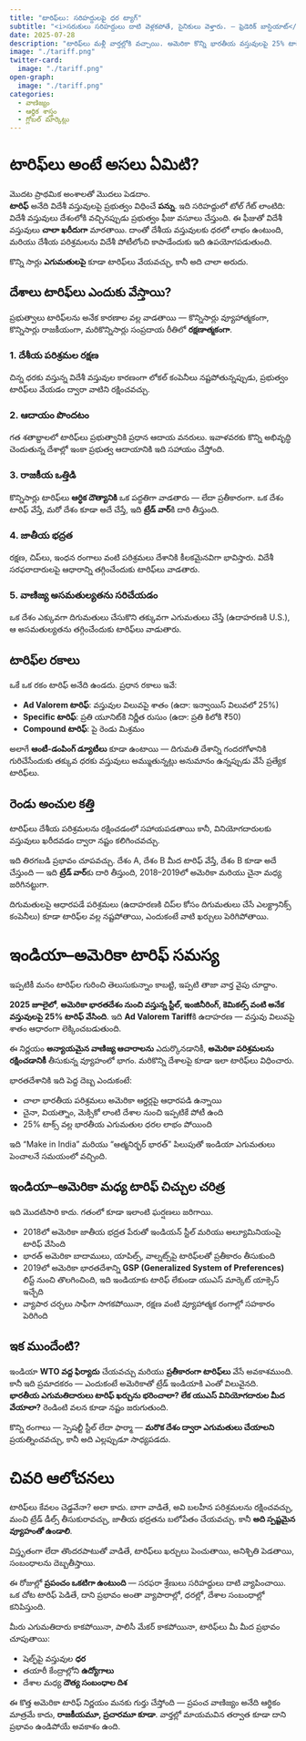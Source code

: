 ```yaml
---
title: "టారిఫ్‌లు: సరిహద్దులపై ధర ట్యాగ్"
subtitle: "<i>సరుకులు సరిహద్దులు దాటి వెళ్లకపోతే, సైనికులు వెళ్తారు. — ఫ్రెడెరిక్ బాస్టియాట్</i>"
date: 2025-07-28
description: "టారిఫ్‌లు మళ్లీ వార్తల్లోకి వచ్చాయి. అమెరికా కొన్ని భారతీయ వస్తువులపై 25% టాక్స్ వేశింది. కానీ టారిఫ్ అంటే ఏమిటి? దేశాలు ఇవి ఎందుకు వేస్తాయి?"
image: "./tariff.png"
twitter-card:
  image: "./tariff.png"
open-graph:
  image: "./tariff.png"
categories:
  - వాణిజ్యం
  - ఆర్థిక శాస్త్రం
  - గ్లోబల్ మార్కెట్లు
---
```


# టారిఫ్‌లు అంటే అసలు ఏమిటి?
మొదట ప్రాథమిక అంశాలతో మొదలు పెడదాం.  
**టారిఫ్** అనేది విదేశీ వస్తువులపై ప్రభుత్వం విధించే **పన్ను**. ఇది సరిహద్దులో టోల్ గేట్ లాంటిది: విదేశీ వస్తువులు దేశంలోకి వచ్చినప్పుడు ప్రభుత్వం ఫీజు వసూలు చేస్తుంది. ఈ ఫీజుతో విదేశీ వస్తువులు **చాలా ఖరీదుగా** మారతాయి. దాంతో దేశీయ వస్తువులకు ధరలో లాభం ఉంటుంది, మరియు దేశీయ పరిశ్రమలను విదేశీ పోటీలోంచి కాపాడేందుకు ఇది ఉపయోగపడుతుంది.

కొన్ని సార్లు **ఎగుమతులపై** కూడా టారిఫ్‌లు వేయవచ్చు, కానీ అది చాలా అరుదు.

## దేశాలు టారిఫ్‌లు ఎందుకు వేస్తాయి?
ప్రభుత్వాలు టారిఫ్‌లను అనేక కారణాల వల్ల వాడతాయి — కొన్నిసార్లు వ్యూహాత్మకంగా, కొన్నిసార్లు రాజకీయంగా, మరికొన్నిసార్లు సంప్రదాయ రీతిలో **రక్షణాత్మకంగా**.

### 1. దేశీయ పరిశ్రమల రక్షణ
చిన్న ధరకు వస్తున్న విదేశీ వస్తువుల కారణంగా లోకల్ కంపెనీలు నష్టపోతున్నప్పుడు, ప్రభుత్వం టారిఫ్‌లు వేయడం ద్వారా వాటిని రక్షించవచ్చు.

### 2. ఆదాయం పొందటం
గత శతాబ్దాలలో టారిఫ్‌లు ప్రభుత్వానికి ప్రధాన ఆదాయ వనరులు. ఇవాళవరకు కొన్ని అభివృద్ధి చెందుతున్న దేశాల్లో ఇంకా ప్రభుత్వ ఆదాయానికి ఇది సహాయం చేస్తోంది.

### 3. రాజకీయ ఒత్తిడి
కొన్నిసార్లు టారిఫ్‌లు **ఆర్ధిక దౌత్యానికి** ఒక పద్ధతిగా వాడతారు — లేదా ప్రతీకారంగా. ఒక దేశం టారిఫ్ వేస్తే, మరో దేశం కూడా అదే చేస్తే, ఇది **ట్రేడ్ వార్‌**కి దారి తీస్తుంది.

### 4. జాతీయ భద్రత
రక్షణ, చిప్‌లు, ఇంధన రంగాలు వంటి పరిశ్రమలు దేశానికి కీలకమైనవిగా భావిస్తారు. విదేశీ సరఫరాదారులపై ఆధారాన్ని తగ్గించేందుకు టారిఫ్‌లు వాడతారు.

### 5. వాణిజ్య అసమతుల్యతను సరిచేయడం
ఒక దేశం ఎక్కువగా దిగుమతులు చేసుకొని తక్కువగా ఎగుమతులు చేస్తే (ఉదాహరణకి U.S.), ఆ అసమతుల్యతను తగ్గించేందుకు టారిఫ్‌లు వాడుతారు.

## టారిఫ్‌ల రకాలు
ఒకే ఒక రకం టారిఫ్ అనేది ఉండదు. ప్రధాన రకాలు ఇవే:

* **Ad Valorem టారిఫ్**: వస్తువుల విలువపై శాతం (ఉదా: ఇన్వాయిస్ విలువలో 25%)
* **Specific టారిఫ్**: ప్రతి యూనిట్‌కి నిర్ణీత రుసుం (ఉదా: ప్రతి కిలోకి ₹50)
* **Compound టారిఫ్**: పై రెండు మిశ్రమం

అలాగే **ఆంటీ-డంపింగ్ డ్యూటీలు** కూడా ఉంటాయి — దిగుమతి దేశాన్ని గందరగోళానికి గురిచేసేందుకు తక్కువ ధరకు వస్తువులు అమ్ముతున్నట్లు అనుమానం ఉన్నప్పుడు వేసే ప్రత్యేక టారిఫ్‌లు.

## రెండు అంచుల కత్తి
టారిఫ్‌లు దేశీయ పరిశ్రమలను రక్షించడంలో సహాయపడతాయి కానీ, వినియోగదారులకు వస్తువులు ఖరీదవడం ద్వారా నష్టం కలిగించవచ్చు.

ఇది తిరగబడి ప్రభావం చూపవచ్చు. దేశం A, దేశం B మీద టారిఫ్ వేస్తే, దేశం B కూడా అదే చేస్తుంది — ఇది **ట్రేడ్ వార్**కు దారి తీస్తుంది, 2018–2019లో అమెరికా మరియు చైనా మధ్య జరిగినట్టుగా.

దిగుమతులపై ఆధారపడే పరిశ్రమలు (ఉదాహరణకి చిప్‌ల కోసం దిగుమతులు చేసే ఎలక్ట్రానిక్స్ కంపెనీలు) కూడా టారిఫ్‌ల వల్ల నష్టపోతాయి, ఎందుకంటే వాటి ఖర్చులు పెరిగిపోతాయి.

# ఇండియా–అమెరికా టారిఫ్ సమస్య
ఇప్పటికీ మనం టారిఫ్‌ల గురించి తెలుసుకున్నాం కాబట్టి, ఇప్పటి తాజా వార్త వైపు చూద్దాం.

**2025 జూలైలో**, **అమెరికా భారతదేశం నుంచి వస్తున్న స్టీల్, ఇంజినీరింగ్, కెమికల్స్ వంటి అనేక వస్తువులపై 25% టారిఫ్ వేసింది**. ఇది **Ad Valorem Tariff**కి ఉదాహరణ — వస్తువు విలువపై శాతం ఆధారంగా లెక్కించబడుతుంది.

ఈ నిర్ణయం **అన్యాయమైన వాణిజ్య ఆచారాలను** ఎదుర్కొనడానికీ, **అమెరికా పరిశ్రమలను రక్షించడానికీ** తీసుకున్న వ్యూహంలో భాగం. మరికొన్ని దేశాలపై కూడా ఇలా టారిఫ్‌లు విధించారు.

భారతదేశానికి ఇది పెద్ద దెబ్బ ఎందుకంటే:

* చాలా భారతీయ పరిశ్రమలు అమెరికా ఆర్డర్లపై ఆధారపడి ఉన్నాయి  
* చైనా, వియత్నాం, మెక్సికో లాంటి దేశాల నుంచి ఇప్పటికే పోటీ ఉంది  
* 25% టాక్స్ వల్ల భారతీయ ఎగుమతుల ధరల లాభం పోయింది  

ఇది “Make in India” మరియు “ఆత్మనిర్భర్ భారత్” పిలుపుతో ఇండియా ఎగుమతులు పెంచాలనే సమయంలో వచ్చింది.

## ఇండియా–అమెరికా మధ్య టారిఫ్ చిచ్చుల చరిత్ర
ఇది మొదటిసారి కాదు. గతంలో కూడా ఇలాంటి ఘర్షణలు జరిగాయి.

* 2018లో అమెరికా జాతీయ భద్రత పేరుతో ఇండియన్ స్టీల్ మరియు అల్యూమినియంపై టారిఫ్ వేసింది  
* భారత్ అమెరికా బాదాములు, యాపిల్స్, వాల్నట్స్‌పై టారిఫ్‌లతో ప్రతీకారం తీసుకుంది  
* 2019లో అమెరికా భారతదేశాన్ని **GSP (Generalized System of Preferences)** లిస్ట్ నుంచి తొలగించింది, ఇది ఇండియాకు టారిఫ్‌ లేకుండా యుఎస్ మార్కెట్ యాక్సెస్ ఇచ్చేది  
* వ్యాపార చర్చలు సాఫీగా సాగకపోయినా, రక్షణ వంటి వ్యూహాత్మక రంగాల్లో సహకారం పెరిగింది  

## ఇక ముందేంటి?
ఇండియా **WTO వద్ద ఫిర్యాదు** చేయవచ్చు మరియు **ప్రతీకారంగా టారిఫ్‌లు** వేసే అవకాశముంది. కానీ ఇది ప్రమాదకరం — ఎందుకంటే అమెరికాతో ట్రేడ్ ఇండియాకి ఎంతో విలువైనది.  
**భారతీయ ఎగుమతిదారులు టారిఫ్ ఖర్చును భరించాలా? లేక యుఎస్ వినియోగదారుల మీద వేయాలా?** రెండింటి వలన కూడా నష్టం జరుగుతుంది.

కొన్ని రంగాలు — స్పెషల్టీ స్టీల్ లేదా ఫార్మా — **మరొక దేశం ద్వారా ఎగుమతులు చేయాలని** ప్రయత్నించవచ్చు, కానీ అది ఎల్లప్పుడూ సాధ్యపడదు.

# చివరి ఆలోచనలు
టారిఫ్‌లు కేవలం చెడ్డవేనా? అలా కాదు. బాగా వాడితే, అవి బలహీన పరిశ్రమలను రక్షించవచ్చు, మంచి ట్రేడ్ డీల్స్ తీసుకురావచ్చు, జాతీయ భద్రతను బలోపేతం చేయవచ్చు. కానీ **అది స్పష్టమైన వ్యూహంతో ఉండాలి**.

విస్తృతంగా లేదా తొందరపాటుతో వాడితే, టారిఫ్‌లు ఖర్చులు పెంచుతాయి, అనిశ్చితి పెడతాయి, సంబంధాలను దెబ్బతీస్తాయి.

ఈ రోజుల్లో **ప్రపంచం ఒకటిగా ఉంటుంది** — సరఫరా శ్రేణులు సరిహద్దులు దాటి వ్యాపించాయి. ఒక చోట టారిఫ్ పెడితే, దాని ప్రభావం అంతా వ్యాపారాల్లో, ధరల్లో, దేశాల సంబంధాల్లో కనిపిస్తుంది.

మీరు ఎగుమతిదారు కాకపోయినా, పాలిసీ మేకర్ కాకపోయినా, టారిఫ్‌లు మీ మీద ప్రభావం చూపుతాయి:

* షెల్ఫ్‌పై వస్తువుల **ధర**  
* తయారీ కేంద్రాల్లోని **ఉద్యోగాలు**  
* దేశాల మధ్య **దౌత్య సంబంధాల దిశ**  

ఈ కొత్త అమెరికా టారిఫ్ నిర్ణయం మనకు గుర్తు చేస్తోంది — ప్రపంచ వాణిజ్యం అనేది ఆర్థికం మాత్రమే కాదు, **రాజకీయమూ, ప్రచారమూ కూడా**. వార్తల్లో మాయమవిన తర్వాత కూడా దాని ప్రభావం ఉండిపోయే అవకాశం ఉంది.
